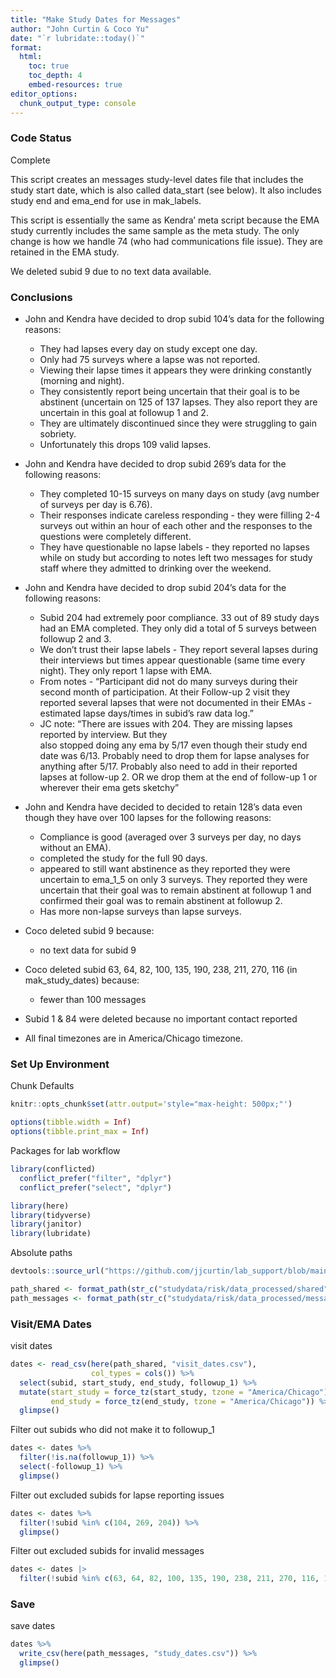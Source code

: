 ```yaml
---
title: "Make Study Dates for Messages"
author: "John Curtin & Coco Yu"
date: "`r lubridate::today()`"
format: 
  html:
    toc: true 
    toc_depth: 4
    embed-resources: true
editor_options: 
  chunk_output_type: console
---
```


### Code Status

Complete

This script creates an messages study-level dates file that includes the study start date, which is also called data_start (see below).  It also includes study end and ema_end for use in mak_labels.  

This script is essentially the same as Kendra'  meta script because the EMA study currently includes
the same sample as the meta study.  The only change is how we handle 74 (who had communications file issue).  They are retained in the EMA study.

We deleted subid 9 due to no text data available.

### Conclusions   

- John and Kendra have decided to drop subid 104's data for the following reasons:   
  - They had lapses every day on study except one day.    
  - Only had 75 surveys where a lapse was not reported.   
  - Viewing their lapse times it appears they were drinking constantly (morning and 
  night).   
  - They consistently report being uncertain that their goal is to be abstinent 
  (uncertain on 125 of 137 lapses. They also report they are uncertain in this goal 
  at followup 1 and 2.    
  - They are ultimately discontinued since they were struggling to gain sobriety.   
  - Unfortunately this drops 109 valid lapses.    


- John and Kendra have decided to drop subid 269's data for the following reasons:       
  - They completed 10-15 surveys on many days on study (avg number of surveys per 
  day is 6.76).  
  - Their responses indicate careless responding - they were filling 2-4 surveys out 
  within an hour of each other and the responses to the questions were completely different.     
  - They have questionable no lapse labels - they reported no lapses while on study but 
  according to notes left two messages for study staff where they admitted to drinking 
  over the weekend.   
  

- John and Kendra have decided to drop subid 204's data for the following reasons:    
  - Subid 204 had extremely poor compliance. 33 out of 89 study days had an EMA completed. 
  They only did a total of 5 surveys between followup 2 and 3.    
  - We don't trust their lapse labels - They report several lapses during their interviews 
  but times appear questionable (same time every night). They only report 1 lapse with EMA.
  - From notes - "Participant did not do many surveys during their second month of participation. 
  At their Follow-up 2 visit they reported several lapses that were not documented in their 
  EMAs - estimated lapse days/times in subid's raw data log."  
  - JC note: "There are issues with 204. They are missing lapses reported by interview. But they  
  also stopped doing any ema by 5/17 even though their study end date was 6/13. Probably need to 
  drop them for lapse analyses for anything after 5/17.  Probably also need to add in their 
  reported lapses at follow-up 2. OR we drop them at the end of follow-up 1 or wherever their 
  ema gets sketchy"    


- John and Kendra have decided to decided to retain 128's data even though they have over 100 lapses for 
the following reasons:   
  - Compliance is good (averaged over 3 surveys per day, no days without an EMA).       
  - completed the study for the full 90 days.    
  - appeared to still want abstinence as they reported they were uncertain to ema_1_5 
  on only 3 surveys. They reported they were uncertain that their goal was to remain 
  abstinent at followup 1 and confirmed their goal was to remain abstinent at followup 2.    
  - Has more non-lapse surveys than lapse surveys.   

- Coco deleted subid 9 because:
  - no text data for subid 9

- Coco deleted subid 63, 64, 82, 100, 135, 190, 238, 211, 270, 116 (in mak_study_dates) because:
  - fewer than 100 messages

- Subid 1 & 84 were deleted because no important contact reported
  
- All final timezones are in America/Chicago timezone.    


### Set Up Environment

Chunk Defaults
```r
knitr::opts_chunk$set(attr.output='style="max-height: 500px;"')

options(tibble.width = Inf)
options(tibble.print_max = Inf)
```


Packages for lab workflow 
```r
library(conflicted)
  conflict_prefer("filter", "dplyr")
  conflict_prefer("select", "dplyr")

library(here) 
library(tidyverse)
library(janitor)
library(lubridate)
```

Absolute paths
```r
devtools::source_url("https://github.com/jjcurtin/lab_support/blob/main/format_path.R?raw=true")

path_shared <- format_path(str_c("studydata/risk/data_processed/shared"))
path_messages <- format_path(str_c("studydata/risk/data_processed/messages"))

```

### Visit/EMA Dates

visit dates
```r
dates <- read_csv(here(path_shared, "visit_dates.csv"), 
                  col_types = cols()) %>%
  select(subid, start_study, end_study, followup_1) %>% 
  mutate(start_study = force_tz(start_study, tzone = "America/Chicago"),
         end_study = force_tz(end_study, tzone = "America/Chicago")) %>% 
  glimpse()
```

Filter out subids who did not make it to followup_1
```r
dates <- dates %>% 
  filter(!is.na(followup_1)) %>% 
  select(-followup_1) %>% 
  glimpse()
```

Filter out excluded subids for lapse reporting issues
```r
dates <- dates %>% 
  filter(!subid %in% c(104, 269, 204)) %>% 
  glimpse()
```

Filter out excluded subids for invalid messages
```r
dates <- dates |> 
  filter(!subid %in% c(63, 64, 82, 100, 135, 190, 238, 211, 270, 116, 1, 84, 9))
```


### Save

save dates
```r
dates %>% 
  write_csv(here(path_messages, "study_dates.csv")) %>% 
  glimpse()
```

